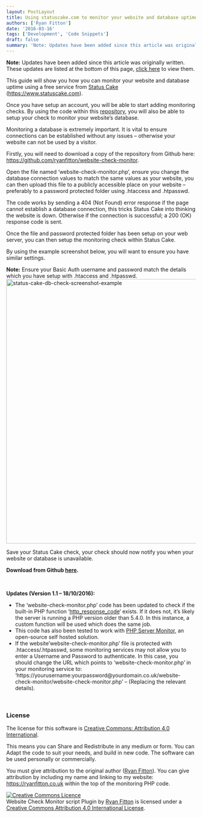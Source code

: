 ```yaml
---
layout: PostLayout
title: Using statuscake.com to monitor your website and database uptime
authors: ['Ryan Fitton']
date: '2016-03-16'
tags: ['Development', 'Code Snippets']
draft: false
summary: 'Note: Updates have been added since this article was originally written. These updates are listed at the bottom of this page, click here to view them. This guide will show you how you can monitor your website and database uptime using a free service from&nbsp;Status Cake (https://www.statuscake.com). Once you have setup an account, you will [&amp;hellip;]'
---
```


<p><strong>Note:</strong> Updates have been added since this article was originally written. These updates are listed at the bottom of this page, <a href="#article-updates">click here</a> to view them.</p>
<p>This guide will show you how you can monitor your website and database uptime using a free service from <a href="https://www.statuscake.com">Status Cake</a> (<a href="https://www.statuscake.com">https://www.statuscake.com</a>).</p>
<p>Once you have setup an account, you will be able to start adding monitoring checks. By using the code within this <a href="https://github.com/ryanfitton/website-check-monitor">repository</a>, you will also be able to setup your check to monitor your website&#8217;s database.</p>
<p>Monitoring a database is extremely important. It is vital to ensure connections can be established without any issues &#8211; otherwise your website can not be used by a visitor.</p>
<p>Firstly, you will need to download a copy of the repository from Github here: <a href="https://github.com/ryanfitton/website-check-monitor">https://github.com/ryanfitton/website-check-monitor</a>.</p>
<p>Open the file named &#8216;website-check-monitor.php&#8217;, ensure you change the database connection values to match the same values as your website, you can then upload this file to a publicly accessible place on your website &#8211; preferably to a password protected folder using .htaccess and .htpasswd.</p>
<p>The code works by sending a 404 (Not Found) error response if the page cannot establish a database connection, this tricks Status Cake into thinking the website is down. Otherwise if the connection is successful; a 200 (OK) response code is sent.</p>
<p>Once the file and password protected folder has been setup on your web server, you can then setup the monitoring check within Status Cake.</p>
<p>By using the example screenshot below, you will want to ensure you have similar settings.</p>
<p><strong>Note:</strong> Ensure your Basic Auth username and password match the details which you have setup with .htaccess and .htpasswd.<br />
<a href="/static/img/blog/2016/02/status-cake-db-check-screenshot-example.png" rel="attachment wp-att-376"><img loading="lazy" class="alignnone size-large wp-image-376" src="/static/img/blog/2016/02/status-cake-db-check-screenshot-example-1024x704.png" alt="status-cake-db-check-screenshot-example" width="1024" height="704" srcset="/static/img/blog/2016/02/status-cake-db-check-screenshot-example-1024x704.png 1024w, /static/img/blog/2016/02/status-cake-db-check-screenshot-example-300x206.png 300w, /static/img/blog/2016/02/status-cake-db-check-screenshot-example-768x528.png 768w, /static/img/blog/2016/02/status-cake-db-check-screenshot-example.png 1304w" sizes="(max-width: 1024px) 100vw, 1024px" /></a></p>
<p>Save your Status Cake check, your check should now notify you when your website or database is unavailable.</p>
<p><strong>Download from Github <a href="https://github.com/ryanfitton/website-check-monitor">here</a>.</strong></p>
<p>&nbsp;</p>
<p><span id="article-updates"><strong>Updates (Version 1.1 &#8211; 18/10/2016):</strong></span></p>
<ul>
<li>The &#8216;website-check-monitor.php&#8217; code has been updated to check if the built-in PHP function &#8216;<a href="http://php.net/manual/en/function.http-response-code.php">http_response_code</a>&#8216; exists. If it does not, it&#8217;s likely the server is running a PHP version older than 5.4.0. In this instance, a custom function will be used which does the same job.</li>
<li>This code has also been tested to work with <a href="http://www.phpservermonitor.org/" target="_blank" rel="noopener">PHP Server Monitor</a>, an open-source self hosted solution.</li>
<li>If the website&#8217;website-check-monitor.php&#8217; file is protected with .htaccess/.htpasswd, some monitoring services may not allow you to enter a Username and Password to authenticate. In this case, you should change the URL which points to &#8216;website-check-monitor.php&#8217; in your monitoring service to: &#8216;https://yourusername:yourpassword@yourdomain.co.uk/website-check-monitor/website-check-monitor.php&#8217; &#8211; (Replacing the relevant details).</li>
</ul>
<p>&nbsp;</p>
<h3>License</h3>
<p>The license for this software is <a href="https://creativecommons.org/licenses/by/4.0/">Creative Commons: Attribution 4.0 International</a>.</p>
<p>This means you can Share and Redistribute in any medium or form. You can Adapt the code to suit your needs, and build in new code. The software can be used personally or commercially.</p>
<p>You must give attribution to the original author (<a href="https://ryanfitton.co.uk">Ryan Fitton</a>). You can give attribution by including my name and linking to my website: <a href="https://ryanfitton.co.uk">https://ryanfitton.co.uk</a> within the top of the monitoring PHP code.</p>
<p><a href="http://creativecommons.org/licenses/by/4.0/" rel="license"><img style="border-width: 0;" src="https://i.creativecommons.org/l/by/4.0/88x31.png" alt="Creative Commons Licence" /></a><br />
Website Check Monitor script Plugin by <a href="https://ryanfitton.co.uk/blog/using-statuscake-com-to-monitor-your-website-and-database-uptime/" rel="cc:attributionURL">Ryan Fitton</a> is licensed under a <a href="http://creativecommons.org/licenses/by/4.0/" rel="license">Creative Commons Attribution 4.0 International License</a>.</p>
